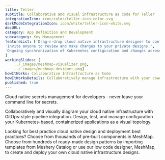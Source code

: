 ---
title: Teller  
subtitle: Collaborative and visual infrastructure as code for Teller
integrationIcon: icon/color/teller-icon-color.svg
darkModeIntegrationIcon: icon/white/teller-icon-white.svg
docURL: 
category: App Definition and Development
subcategory: Key Management
featureList: ['Drag-n-drop cloud native infrastructure designer to configure, model, and deploy your workloads',
'Invite anyone to review and make changes to your private designs.',
'Ongoing synchronization of Kubernetes configuration and changes across any number of clusters.'
]
workingSlides: [
    ../_images/meshmap-visualizer.png,
    ../_images/meshmap-designer.png]
howItWorks: Collaborative Infrastructure as Code
howItWorksDetails: Collaboratively manage infrastructure with your coworkers synchronously sharing the same designs.
published: true
---
<p>
    Cloud native secrets management for developers - never leave your command line for secrets.
</p>
<p>
    Collaboratively and visually diagram your cloud native infrastructure with GitOps-style pipeline integration. Design, test, and manage configuration your Kubernetes-based, containerized applications as a visual topology.
</p>
<p>
    Looking for best practice cloud native design and deployment best practices? Choose from thousands of pre-built components in MeshMap. Choose from hundreds of ready-made design patterns by importing templates from Meshery Catalog or use our low code designer, MeshMap, to create and deploy your own cloud native infrastructure designs.
</p>